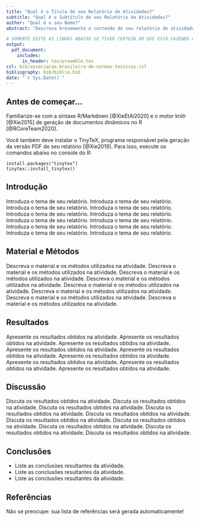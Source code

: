 ```yaml
---
title: "Qual é o Título de seu Relatório de Atividades?"
subtitle: "Qual é o Subtítulo de seu Relatório de Atividades?"
author: "Qual é o seu Nome?"
abstract: "Descreva brevemente o conteúdo de seu relatório de atividades. Descreva brevemente o conteúdo de seu relatório de atividades. Descreva brevemente o conteúdo de seu relatório de atividades. Descreva brevemente o conteúdo de seu relatório de atividades. Descreva brevemente o conteúdo de seu relatório de atividades. Descreva brevemente o conteúdo de seu relatório de atividades. Descreva brevemente o conteúdo de seu relatório de atividades. Descreva brevemente o conteúdo de seu relatório de atividades. Descreva brevemente o conteúdo de seu relatório de atividades. Descreva brevemente o conteúdo de seu relatório de atividades."

# SOMENTE EDITE AS LINHAS ABAIXO SE TIVER CERTEZA DO QUE ESTÁ FAZENDO ##############################
output:
  pdf_document:
    includes:
      in_header: tex/preamble.tex
csl: bib/associacao-brasileira-de-normas-tecnicas.csl
bibliography: bib/biblio.bib
date: "`r Sys.Date()`"
---
```

<!-- EDITE AS LINHAS ABAIXO CONFORME JULGAR NECESSÁRIO ##########################################-->

## Antes de começar... 

Familiarize-se com a sintaxe R/Markdown [@XieEtAl2020] e o motor knitr [@Xie2015] de geração de documentos dinâmicos no R [@RCoreTeam2020].

Você também deve instalar o TinyTeX, programa responsável pela geração da versão PDF de seu relatório [@Xie2019]. Para isso, execute os comandos abaixo no console do R:

    install.packages("tinytex")
    tinytex::install_tinytex()

## Introdução

Introduza o tema de seu relatório. Introduza o tema de seu relatório. Introduza o tema de seu relatório. Introduza o tema de seu relatório. Introduza o tema de seu relatório. Introduza o tema de seu relatório. Introduza o tema de seu relatório. Introduza o tema de seu relatório. Introduza o tema de seu relatório. Introduza o tema de seu relatório. Introduza o tema de seu relatório. Introduza o tema de seu relatório.


## Material e Métodos

Descreva o material e os métodos utilizados na atividade. Descreva o material e os métodos utilizados na atividade. Descreva o material e os métodos utilizados na atividade. Descreva o material e os métodos utilizados na atividade. Descreva o material e os métodos utilizados na atividade. Descreva o material e os métodos utilizados na atividade. Descreva o material e os métodos utilizados na atividade. Descreva o material e os métodos utilizados na atividade.


## Resultados

Apresente os resultados obtidos na atividade. Apresente os resultados obtidos na atividade. Apresente os resultados obtidos na atividade. Apresente os resultados obtidos na atividade. Apresente os resultados obtidos na atividade. Apresente os resultados obtidos na atividade. Apresente os resultados obtidos na atividade. Apresente os resultados obtidos na atividade. Apresente os resultados obtidos na atividade.


## Discussão

Discuta os resultados obtidos na atividade. Discuta os resultados obtidos na atividade. Discuta os resultados obtidos na atividade. Discuta os resultados obtidos na atividade. Discuta os resultados obtidos na atividade. Discuta os resultados obtidos na atividade. Discuta os resultados obtidos na atividade. Discuta os resultados obtidos na atividade. Discuta os resultados obtidos na atividade. Discuta os resultados obtidos na atividade.


## Conclusões

* Liste as conclusões resultantes da atividade.
* Liste as conclusões resultantes da atividade.
* Liste as conclusões resultantes da atividade.


## Referências

Não se preocupe: sua lista de referências será gerada automaticamente!
